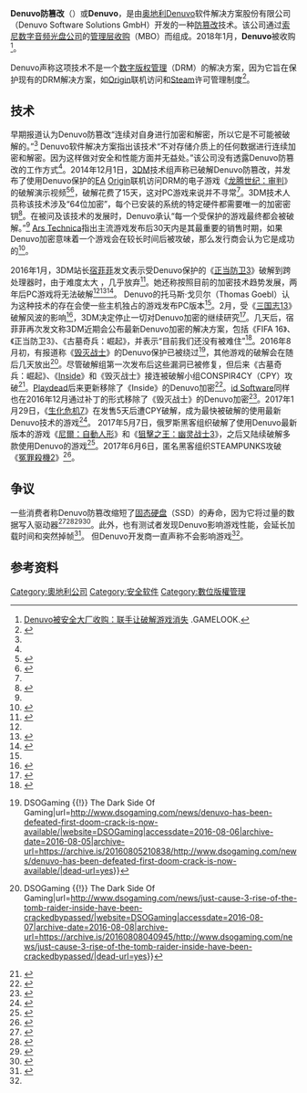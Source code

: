 {{TA
|G1=IT
|G2=Games
|G3=ResidentEvil
|G4=Tales
|1=zh-tw:阿卡漢; zh-cn:阿卡姆;
|2=zh-cn:耻辱2;zh-tw:冤罪殺機2;
|3=zh-cn:南方公园：完整破碎;zh-tw:南方四賤客：浣熊俠聯盟;
|4=zh-tw:互動娛樂;zh-cn:互动娱乐;
|5=zh-tw:刺客任務;zh-cn:杀手;
}}
{{Infobox software
| name                   = Denuvo
| type                   = 软件安全
| logo                   = Denuvo logo.png
| developer              = Denuvo软件解决方案股份有限公司
| released               = {{Start date and age|2014|09|23}}
| platform               = [[Microsoft_Windows|Microsoft Windows]]
| license                = [[专有软件|专有软件]]
| website                = {{url|http://www.denuvo.com/}}
}}
'''Denuvo防篡改'''（{{lang-en|Denuvo Anti-Tamper}}）或'''Denuvo'''，是由[[奥地利|奥地利]]Denuvo软件解决方案股份有限公司（Denuvo Software Solutions GmbH）开发的一种[[防篡改|防篡改]]技术。该公司通过[[索尼数字音频光盘公司|索尼数字音频光盘公司]]的[[管理层收购|管理层收购]]（MBO）而组成。2018年1月，'''Denuvo'''被{{nl-link|Irdeto}}收购<ref>[http://www.gamelook.com.cn/2018/01/319066 Denuvo被安全大厂收购：联手让破解游戏消失] {{Wayback|url=http://www.gamelook.com.cn/2018/01/319066 |date=20190924234144 }}.GAMELOOK.</ref>。

Denuvo声称这项技术不是一个[[数字版权管理|数字版权管理]]（DRM）的解决方案，因为它旨在保护现有的DRM解决方案，如[[Origin_(电子游戏平台)|Origin]]联机访问和[[Steam|Steam]]许可管理制度<ref name="Denuvo">{{cite web|url=http://www.denuvo.com/|title=Denuvo|website=www.denuvo.com|publisher=Denuvo Software Solutions GmbH|accessdate=2014-11-30|archive-date=2014-12-02|archive-url=https://web.archive.org/web/20141202080608/http://www.denuvo.com/|dead-url=no}}</ref>。

==技术==
早期报道认为Denuvo防篡改“连续对自身进行加密和解密，所以它是不可能被破解的。”<ref name="ASidCast" /> Denuvo软件解决方案指出该技术“不对存储介质上的任何数据进行连续加密和解密。因为这样做对安全和性能方面并无益处。”该公司没有透露Denuvo防篡改的工作方式<ref name="Denuvo" />。2014年12月1日，[[3DMGAME|3DM]]技术组声称已破解Denuvo防篡改，并发布了使用Denuvo保护的[[艺电|EA]] [[Origin_(电子游戏平台)|Origin]]联机访问DRM的电子游戏《[[龙腾世纪：审判|龙腾世纪：审判]]》的破解演示视频<ref>{{Cite web|url = http://www.3dmgame.com/news/201412/3406040.html|title = 《龙腾世纪：审判》告破 DenuvoDRM并非无懈可击|accessdate = 2015-02-06|author = [[宿菲菲|宿菲菲]]|date = 2014-12-01|publisher = [[3DMGAME|3DMGAME]]|archive-date = 2015-02-16|archive-url = https://web.archive.org/web/20150216235258/http://www.3dmgame.com/news/201412/3406040.html|dead-url = no}}</ref><ref name="Eurogamer">{{cite web|last1=Purchese|first1=Robert|title=Don't call it DRM: what's Denuvo Anti-Tamper?|url=http://www.eurogamer.net/articles/2014-12-19-denuvo-anti-tamper-drm|website=Eurogamer|publisher=Eurogamer|accessdate=2016-02-06|archive-date=2016-02-11|archive-url=https://web.archive.org/web/20160211132537/http://www.eurogamer.net/articles/2014-12-19-denuvo-anti-tamper-drm|dead-url=no}}</ref>，破解花费了15天，这对PC游戏来说并不寻常<ref name="Eurogamer" />。3DM技术人员称该技术涉及“64位加密”，每个已安装的系统的特定硬件都需要唯一的加密密钥<ref>{{Cite web|title = Denuvo DRM has been cracked - PC Invasion|url = http://www.pcinvasion.com/denuvo-drm-has-been-cracked|accessdate = 2015-09-04|archive-date = 2015-10-17|archive-url = https://web.archive.org/web/20151017204843/http://www.pcinvasion.com/denuvo-drm-has-been-cracked|dead-url = no}}</ref>。在被问及该技术的发展时，Denuvo承认“每一个受保护的游戏最终都会被破解。”<ref name="Eurogamer" /> [[Ars_Technica|Ars Technica]]指出主流游戏发布后30天内是其最重要的销售时期，如果Denuvo加密意味着一个游戏会在较长时间后被攻破，那么发行商会认为它是成功的<ref>{{cite news|last1=Orland|first1=Kyle|title=Major piracy group warns games may be crack-proof in two years|url=http://arstechnica.com/gaming/2016/01/major-piracy-groups-warns-games-may-be-crack-proof-in-two-years/|accessdate=2016-01-07|work=Ars Technica|date=2016-01-07|archive-date=2016-01-08|archive-url=https://web.archive.org/web/20160108070349/http://arstechnica.com/gaming/2016/01/major-piracy-groups-warns-games-may-be-crack-proof-in-two-years/|dead-url=no}}</ref>。

2016年1月，3DM站长[[宿菲菲|宿菲菲]]发文表示受Denuvo保护的《[[正当防卫3|正当防卫3]]》破解到跨处理器时，由于难度太大 ，几乎放弃<ref name="polygon">{{cite web | url=http://www.polygon.com/2016/1/9/10741274/just-cause-3-crack-pc-3gm-denuvo | title=Piracy group nearly gives up on cracking Just Cause 3, warns of bleak future | publisher=www.polygon.com | date=2016-01-09 | accessdate=2016-01-17 | author=Owen S. Good | archive-date=2016-01-19 | archive-url=https://web.archive.org/web/20160119134155/http://www.polygon.com/2016/1/9/10741274/just-cause-3-crack-pc-3gm-denuvo | dead-url=no }}</ref>。她还称按照目前的加密技术趋势发展，两年后PC游戏将无法破解<ref name="polygon" /><ref name="eurogamer_tide">{{cite web | url=http://www.eurogamer.net/articles/2016-01-08-denuvo-game-crack-success | title=Finally, tide turns in war with PC game crackers | publisher=www.eurogamer.net | date=2016-01-08 | accessdate=2016-01-18 | author=Robert Purchese | archive-date=2016-01-19 | archive-url=https://web.archive.org/web/20160119193146/http://www.eurogamer.net/articles/2016-01-08-denuvo-game-crack-success | dead-url=no }}</ref><ref>{{Cite web|url = http://weibo.com/1957183442/Dbrn9mzpX|title = 宿菲菲对《正当防卫3》破解进度的回应|accessdate = 2016-02-06|author = 宿菲菲|date = 2016-01-03|publisher = |archive-date = 2019-09-24|archive-url = https://web.archive.org/web/20190924234141/https://passport.weibo.com/visitor/visitor?entry=miniblog&a=enter&url=https%3A%2F%2Fweibo.com%2F1957183442%2FDbrn9mzpX&domain=.weibo.com&ua=php-sso_sdk_client-0.6.28&_rand=1569368500.8416|dead-url = no}}</ref>。 Denuvo的托马斯·戈贝尔（Thomas Goebl）认为这种技术的存在会使一些主机独占的游戏发布PC版本<ref name="eurogamer_tide" />。2月，受《[[三国志13|三国志13]]》破解风波的影响<ref>{{Cite web|url = http://www.3dmgame.com/news/201602/3546055.html|title = 日本光荣公司警告3DM 《三国志13》将无免费下载|accessdate = 2016-02-06|author = |date = 2016-02-02|publisher = 3DMGAME|deadurl = yes|archiveurl = https://web.archive.org/web/20160204221629/http://www.3dmgame.com/news/201602/3546055.html|archivedate = 2016-02-04}}</ref>，3DM决定停止一切对Denuvo加密的继续研究<ref>{{Cite web|url = http://weibo.com/1957183442/DgpoLCkCu|title = 宿菲菲发文表示停止一切对Denuvo加密的继续研究|accessdate = 2016-02-06|author = 宿菲菲|date = 2016-02-05|publisher =}}</ref>。几天后，宿菲菲再次发文称3DM近期会公布最新Denuvo加密的解决方案，包括《FIFA 16》、《正当防卫3》、《古墓奇兵：崛起》，并表示“目前我们还没有被难住”<ref>{{Cite web|url = http://mt.sohu.com/20160208/n437124893.shtml|title = 外媒称3DM因技术难题暂停破解 创始人回应|accessdate = 2016-02-14|author = |date = 2016-02-08|publisher = [[搜狐|搜狐]]|archive-date = 2016-02-22|archive-url = https://web.archive.org/web/20160222070649/http://mt.sohu.com/20160208/n437124893.shtml|dead-url = no}}</ref>。2016年8月初，有报道称《[[毁灭战士_(2016年游戏)|毁灭战士]]》的Denuvo保护已被绕过<ref>{{cite web|last1=Papadopoulos|first1=John|title=Denuvo has been defeated, first working crack for DOOM is now available {{!}} DSOGaming {{!}} The Dark Side Of Gaming|url=http://www.dsogaming.com/news/denuvo-has-been-defeated-first-doom-crack-is-now-available/|website=DSOGaming|accessdate=2016-08-06|archive-date=2016-08-05|archive-url=https://archive.is/20160805210838/http://www.dsogaming.com/news/denuvo-has-been-defeated-first-doom-crack-is-now-available/|dead-url=yes}}</ref>，其他游戏的破解会在随后几天放出<ref>{{cite web|last1=Papadopoulos|first1=John|title=Just Cause 3, Rise of the Tomb Raider & Inside have been cracked/bypassed {{!}} DSOGaming {{!}} The Dark Side Of Gaming|url=http://www.dsogaming.com/news/just-cause-3-rise-of-the-tomb-raider-inside-have-been-crackedbypassed/|website=DSOGaming|accessdate=2016-08-07|archive-date=2016-08-08|archive-url=https://archive.is/20160808040945/http://www.dsogaming.com/news/just-cause-3-rise-of-the-tomb-raider-inside-have-been-crackedbypassed/|dead-url=yes}}</ref>。尽管破解组第一次发布后这些漏洞已被修复，但后来《古墓奇兵：崛起》、《[[Inside_(游戏)|Inside]]》和《毁灭战士》接连被破解小组CONSPIR4CY（CPY）攻破<ref>{{cite web|title=Denuvo Properly Cracked, "Rise of the Tomb Raider" First Victim - TorrentFreak|url=https://torrentfreak.com/denuvo-properly-cracked-rise-of-the-tomb-raider-first-victim-160809/|website=TorrentFreak|accessdate=2016-08-09|date=2016-08-09|archive-date=2016-08-09|archive-url=https://web.archive.org/web/20160809171154/https://torrentfreak.com/denuvo-properly-cracked-rise-of-the-tomb-raider-first-victim-160809/|dead-url=yes}}</ref>。[[Playdead|Playdead]]后来更新移除了《Inside》的Denuvo加密<ref name="InsideRemoval">{{cite web|url=http://steamcommunity.com/games/304430/announcements/detail/510426185159035029|title=INSIDE patch notes 2016/11/23|date=2016-11-23|access-date=2017-02-08|archive-date=2017-02-11|archive-url=https://web.archive.org/web/20170211080952/http://steamcommunity.com/games/304430/announcements/detail/510426185159035029|dead-url=no}}</ref>。[[id_Software|id Software]]同样也在2016年12月通过补丁的形式移除了《毁灭战士》的Denuvo加密<ref name="DoomRemoval">{{cite web|url=https://torrentfreak.com/denuvo-removed-from-doom-after-game-gets-cracked-161208/|title=Denuvo Removed From Doom After Game Gets Cracked|date=2016-12-09|access-date=2017-02-08|archive-date=2017-02-11|archive-url=https://web.archive.org/web/20170211155130/https://torrentfreak.com/denuvo-removed-from-doom-after-game-gets-cracked-161208/|dead-url=no}}</ref>。2017年1月29日，《[[惡靈古堡7|生化危机7]]》在发售5天后遭CPY破解，成为最快被破解的使用最新Denuvo技术的游戏<ref>{{cite web|url=http://www.dsogaming.com/news/resident-evil-7-latest-version-of-the-denuvo-anti-tamper-tech-has-been-cracked-in-less-than-five-days/|title=Resident Evil 7 – Latest version of the Denuvo anti-tamper tech cracked in less than five days|accessdate=2017-01-30|archive-date=2017-01-30|archive-url=https://archive.is/20170130091003/http://www.dsogaming.com/news/resident-evil-7-latest-version-of-the-denuvo-anti-tamper-tech-has-been-cracked-in-less-than-five-days/|dead-url=no}}</ref>。
2017年5月7日，俄罗斯黑客组织破解了使用Denuvo最新版本的游戏《[[尼爾：自動人形|尼爾：自動人形]]》和《[[狙擊之王：幽灵战士3|狙擊之王：幽灵战士3]]》，之后又陆续破解多款使用Denuvo的游戏<ref name="tekken7">{{cite web|url=https://www.xrel.to/p2p/168820-Tekken7-v1-0-Crack-V3-by-BALDMAN/nfo.html|title=Tekken7.v1.0.Crack.V3.by.BALDMAN|author=|website=|date=|publisher=www.xrel.to|accessdate=2017-06-06|archive-date=2019-02-15|archive-url=https://web.archive.org/web/20190215223356/https://www.xrel.to/p2p/168820-Tekken7-v1-0-Crack-V3-by-BALDMAN/nfo.html|dead-url=no}}</ref>。2017年6月6日，匿名黑客组织STEAMPUNKS攻破《[[冤罪殺機2|冤罪殺機2]]》<ref name="STEAMPUNKS Keygen">{{cite web|url=https://geektimes.ru/post/289965/|title=Keygen information for hacking game Dishonored 2 (Attention, article is written in Russian language!).|author=|website=|date=|publisher=|accessdate=2017-06-11|archive-date=2017-06-10|archive-url=https://web.archive.org/web/20170610224147/https://geektimes.ru/post/289965/|dead-url=no}}</ref>。

==争议==
一些消费者称Denuvo防篡改缩短了[[固态硬盘|固态硬盘]]（SSD）的寿命，因为它将过量的数据写入驱动器<ref name="ASidCast">{{cite web |last1=Kalra |first1=Karan |title=How The New DRM Denuvo Might Be Damaging Your SSD [Update] |url=http://asidcast.com/index.php/2014/11/new-drm-denuvo-might-damaging-ssd |website=ASidCast |publisher=ASidCast |deadurl=yes |archiveurl=https://web.archive.org/web/20150119041502/http://asidcast.com/index.php/2014/11/new-drm-denuvo-might-damaging-ssd |archivedate=2015-01-19 |accessdate=2016-02-06 }}</ref><ref>{{cite web|last1=Gründken|first1=Benjamin|title=Dragon Age: Inquisition — Meldungen um SSDs zerstörenden Denuvo-Kopierschutz verunsichern Spieler, viel Lärm um nichts?|url=http://www.pcgameshardware.de/Dragon-Age-Inquisition-PC-236767/News/Dragon-Age-Inquisition-denuvo-drm-zerstoert-angeblich-ssds-1143596/|website=PCGamesHardware.de|publisher=PCGamesHardware|accessdate=2016-02-06|archive-date=2014-11-25|archive-url=https://archive.is/20141125023721/http://www.pcgameshardware.de/Dragon-Age-Inquisition-PC-236767/News/Dragon-Age-Inquisition-denuvo-drm-zerstoert-angeblich-ssds-1143596/|dead-url=yes}}</ref><ref>{{cite web|last1=Nguyen|first1=The-Khoa|title=Zerstört neuer Denuvo-Kopierschutz SSD-Laufwerke?|url=http://www.pc-magazin.de/news/fifa-15-dragon-age-kopierschutz-denuvo-ssd-laufwerk-kaputt-2733997.html|website=PC Magazin|publisher=PC Magazin|accessdate=2016-02-06|archive-date=2016-02-16|archive-url=https://web.archive.org/web/20160216222136/http://www.pc-magazin.de/news/fifa-15-dragon-age-kopierschutz-denuvo-ssd-laufwerk-kaputt-2733997.html|dead-url=no}}</ref><ref>{{cite web|title=Denuvo-Kopierschutz zerstört gerüchteweise SSD-Laufwerke|url=http://www.gulli.com/news/25172-denuvo-kopierschutz-zerstoert-geruechteweise-ssd-laufwerke-2014-11-21|website=Gulli.com|publisher=Gulli|accessdate=2016-02-06|archive-date=2014-11-25|archive-url=https://archive.is/20141125023727/http://www.gulli.com/news/25172-denuvo-kopierschutz-zerstoert-geruechteweise-ssd-laufwerke-2014-11-21|dead-url=no}}</ref>。此外，也有测试者发现Denuvo影响游戏性能，会延长加载时间和突然掉帧<ref>{{cite news |last1=Machkovech |first1=Sam |title=Evidence continues to mount about how bad Denuvo is for PC gaming performance |url=https://arstechnica.com/gaming/2018/12/evidence-continues-to-mount-about-how-bad-denuvo-is-for-pc-gaming-performance/ |accessdate=2018-12-28 |work=Ars Technica |date=2018-12-26 |language=en-us |archive-date=2019-04-10 |archive-url=https://web.archive.org/web/20190410171912/https://arstechnica.com/gaming/2018/12/evidence-continues-to-mount-about-how-bad-denuvo-is-for-pc-gaming-performance/ |dead-url=no }}</ref>。 但Denuvo开发商一直声称不会影响游戏<ref name="Denuvo" />。

==参考资料==
{{reflist|30em}}

[[Category:奧地利公司|Category:奧地利公司]]
[[Category:安全软件|Category:安全软件]]
[[Category:數位版權管理|Category:數位版權管理]]